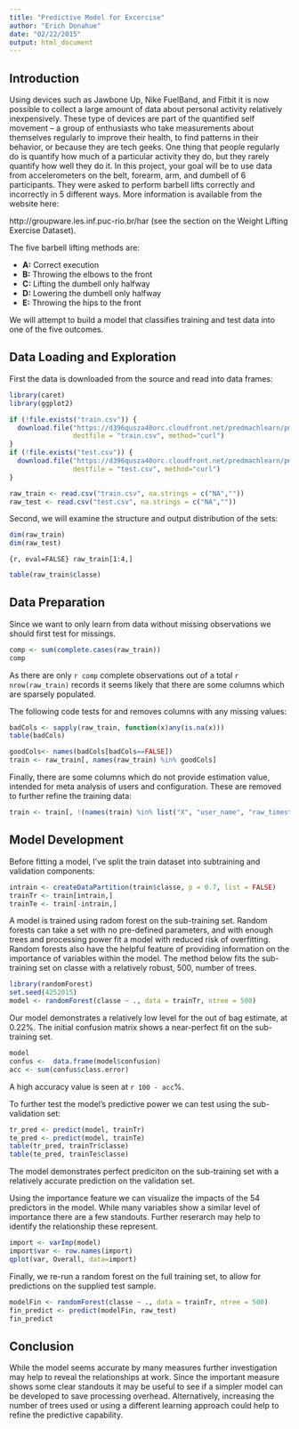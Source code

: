 ```yaml
---
title: "Predictive Model for Excercise"
author: "Erich Donahue"
date: "02/22/2015"
output: html_document
---
```


Introduction
------------------------

Using devices such as Jawbone Up, Nike FuelBand, and Fitbit it is now possible to collect a large amount of data about personal activity relatively inexpensively. These type of devices are part of the quantified self movement – a group of enthusiasts who take measurements about themselves regularly to improve their health, to find patterns in their behavior, or because they are tech geeks. One thing that people regularly do is quantify how much of a particular activity they do, but they rarely quantify how well they do it. In this project, your goal will be to use data from accelerometers on the belt, forearm, arm, and dumbell of 6 participants. They were asked to perform barbell lifts correctly and incorrectly in 5 different ways. More information is available from the website here:

http://groupware.les.inf.puc-rio.br/har (see the section on the Weight Lifting Exercise Dataset). 



The five barbell lifting methods are:

- **A:** Correct execution
- **B:** Throwing the elbows to the front
- **C:** Lifting the dumbell only halfway
- **D:** Lowering the dumbell only halfway
- **E:** Throwing the hips to the front

We will attempt to build a model that classifies training and test data into one of the five outcomes.



Data Loading and Exploration
------------------------

First the data is downloaded from the source and read into data frames:

```r
library(caret)
library(ggplot2)

if (!file.exists("train.csv")) {
  download.file("https://d396qusza40orc.cloudfront.net/predmachlearn/pml-training.csv", 
                destfile = "train.csv", method="curl")
}
if (!file.exists("test.csv")) {
  download.file("https://d396qusza40orc.cloudfront.net/predmachlearn/pml-testing.csv", 
                destfile = "test.csv", method="curl")
}

raw_train <- read.csv("train.csv", na.strings = c("NA",""))
raw_test <- read.csv("test.csv", na.strings = c("NA",""))
```


Second, we will examine the structure and output distribution of the sets:

```r
dim(raw_train)
dim(raw_test)
```
```{r, eval=FALSE} raw_train[1:4,] ```
```r
table(raw_train$classe)
```




Data Preparation
------------------------

Since we want to only learn from data without missing observations we should first test for missings.

```r
comp <- sum(complete.cases(raw_train))
comp
```


As there are only `r comp` complete observations out of a total `r nrow(raw_train)` records it seems likely that there are some columns which are sparsely populated.

The following code tests for and removes columns with any missing values:
```r
badCols <- sapply(raw_train, function(x)any(is.na(x)))
table(badCols)

goodCols<- names(badCols[badCols==FALSE])
train <- raw_train[, names(raw_train) %in% goodCols]
```


Finally, there are some columns which do not provide estimation value, intended for meta analysis of users and configuration.  These are removed to further refine the training data:

```r
train <- train[, !(names(train) %in% list("X", "user_name", "raw_timestamp_part_1", "raw_timestamp_part_2", "cvtd_timestamp", "new_window"))]
```




Model Development
------------------------

Before fitting a model, I've split the train dataset into subtraining and validation components:

```r
intrain <- createDataPartition(train$classe, p = 0.7, list = FALSE)
trainTr <- train[intrain,]
trainTe <- train[-intrain,]
```

A model is trained using radom forest on the sub-training set.  Random forests can take a set with no pre-defined parameters, and with enough trees and processing power fit a model with reduced risk of overfitting.  Random forests also have the helpful feature of providing information on the importance of variables within the model.  The method below fits the sub-training set on classe with a relatively robust, 500, number of trees.



```r
library(randomForest)
set.seed(4252015)
model <- randomForest(classe ~ ., data = trainTr, ntree = 500)
```

Our model demonstrates a relatively low level for the out of bag estimate, at 0.22%.  The initial confusion matrix shows a near-perfect fit on the sub-training set.

```r
model
confus <-  data.frame(model$confusion)
acc <- sum(confus$class.error)
```

A high accuracy value is seen at `r 100 - acc`%.



To further test the model's predictive power we can test using the sub-validation set:
```r
tr_pred <- predict(model, trainTr) 
te_pred <- predict(model, trainTe)
table(tr_pred, trainTr$classe)
table(te_pred, trainTe$classe)
```

The model demonstrates perfect prediciton on the sub-training set with a relatively accurate prediction on the validation set.

Using the importance feature we can visualize the impacts of the 54 predictors in the model.  While many variables show a similar level of importance there are a few standouts.  Further reserarch may help to identify the relationship these represent.

```r
import <- varImp(model)
import$var <- row.names(import)
qplot(var, Overall, data=import)
```


Finally, we re-run a random forest on the full training set, to allow for predictions on the supplied test sample.

```r
modelFin <- randomForest(classe ~ ., data = trainTr, ntree = 500)
fin_predict <- predict(modelFin, raw_test)
fin_predict
```



Conclusion
------------------------
While the model seems accurate by many measures further investigation may help to reveal the relationships at work.  Since the important measure shows some clear standouts it may be useful to see if a simpler model can be developed to save processing overhead.  Alternatively, increasing the number of trees used or using a different learning approach could help to refine the predictive capability.
